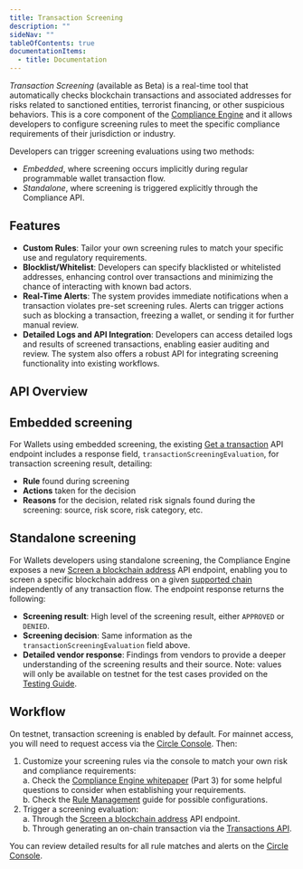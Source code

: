 ```yaml
---
title: Transaction Screening
description: ""
sideNav: ""
tableOfContents: true
documentationItems:
  - title: Documentation
---
```


_Transaction Screening_ (available as Beta) is a real-time tool that
automatically checks blockchain transactions and associated addresses for risks
related to sanctioned entities, terrorist financing, or other suspicious
behaviors. This is a core component of the
[Compliance Engine](/wallets/compliance-engine) and it allows developers to
configure screening rules to meet the specific compliance requirements of their
jurisdiction or industry.

Developers can trigger screening evaluations using two methods:

- _Embedded_, where screening occurs implicitly during regular programmable
  wallet transaction flow.
- _Standalone_, where screening is triggered explicitly through the Compliance
  API.

## Features

- **Custom Rules**: Tailor your own screening rules to match your specific use
  and regulatory requirements.
- **Blocklist/Whitelist**: Developers can specify blacklisted or whitelisted
  addresses, enhancing control over transactions and minimizing the chance of
  interacting with known bad actors.
- **Real-Time Alerts**: The system provides immediate notifications when a
  transaction violates pre-set screening rules. Alerts can trigger actions such
  as blocking a transaction, freezing a wallet, or sending it for further manual
  review.
- **Detailed Logs and API Integration**: Developers can access detailed logs and
  results of screened transactions, enabling easier auditing and review. The
  system also offers a robust API for integrating screening functionality into
  existing workflows.

## API Overview

## Embedded screening

For Wallets using embedded screening, the existing
[Get a transaction](/api-reference/wallets/developer-controlled-wallets/get-transaction)
API endpoint includes a response field, `transactionScreeningEvaluation`, for
transaction screening result, detailing:

- **Rule** found during screening
- **Actions** taken for the decision
- **Reasons** for the decision, related risk signals found during the screening:
  source, risk score, risk category, etc.

## Standalone screening

For Wallets developers using standalone screening, the Compliance Engine exposes
a new
[Screen a blockchain address](/api-reference/wallets/compliance/screen-address) API
endpoint, enabling you to screen a specific blockchain address on a given
[supported chain](/w3s/supported-blockchains-and-currencies) independently of
any transaction flow. The endpoint response returns the following:

- **Screening result**: High level of the screening result, either `APPROVED` or
  `DENIED`.
- **Screening decision**: Same information as the
  `transactionScreeningEvaluation` field above.
- **Detailed vendor response**: Findings from vendors to provide a deeper
  understanding of the screening results and their source. Note: values will
  only be available on testnet for the test cases provided on the
  [Testing Guide](/wallets/compliance-engine/tx-screening-testing).

## Workflow

On testnet, transaction screening is enabled by default. For mainnet access, you
will need to request access via the
[Circle Console](https://console.circle.com/). Then:

1. Customize your screening rules via the console to match your own risk and
   compliance requirements:  
   a. Check the
   [Compliance Engine whitepaper](https://6778953.fs1.hubspotusercontent-na1.net/hubfs/6778953/PDFs/Whitepapers/ComplianceEngine_whitepaper.pdf)
   (Part 3) for some helpful questions to consider when establishing your
   requirements.  
   b. Check the
   [Rule Management](/wallets/compliance-engine/tx-screening-rule-management)
   guide for possible configurations.
2. Trigger a screening evaluation:  
   a. Through the
   [Screen a blockchain address](/api-reference/wallets/compliance/screen-address)
   API endpoint.  
   b. Through generating an on-chain transaction via the
   [Transactions API](/api-reference/wallets/developer-controlled-wallets/list-transactions).

You can review detailed results for all rule matches and alerts on the
[Circle Console](https://console.circle.com/).
